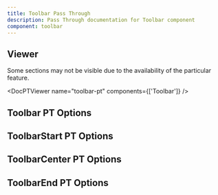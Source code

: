 ```yaml
---
title: Toolbar Pass Through
description: Pass Through documentation for Toolbar component
component: toolbar
---
```


## Viewer

Some sections may not be visible due to the availability of the particular feature.

<DocPTViewer name="toolbar-pt" components={['Toolbar']} />

## Toolbar PT Options

<DocTable name="Toolbar" category="pt" />

## ToolbarStart PT Options

<DocTable name="ToolbarStart" category="pt" />

## ToolbarCenter PT Options

<DocTable name="ToolbarCenter" category="pt" />

## ToolbarEnd PT Options

<DocTable name="ToolbarEnd" category="pt" />
